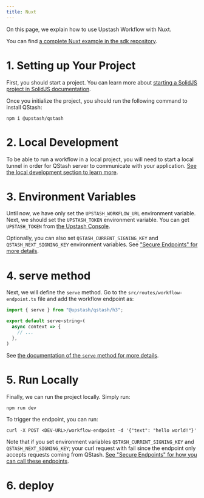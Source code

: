 ```yaml
---
title: Nuxt
---
```


On this page, we explain how to use Upstash Workflow with Nuxt.

You can find [a complete Nuxt example in the sdk repository](https://github.com/upstash/qstash-js/tree/main/examples/workflow/nuxt).


# 1. Setting up Your Project

First, you should start a project. You can learn more about [starting a SolidJS project in SolidJS documentation](https://nuxt.com/docs/getting-started/installation).

Once you initialize the project, you should run the following command to install QStash:

```
npm i @upstash/qstash
```

# 2. Local Development

To be able to run a workflow in a local project, you will need to start a local tunnel in order for QStash server to communicate with your application. [See the local development section to learn more](/qstash/workflows/howto/local-development).

# 3. Environment Variables

Until now, we have only set the `UPSTASH_WORKFLOW_URL` environment variable. Next, we should set the `UPSTASH_TOKEN` environment variable. You can get `UPSTASH_TOKEN` from [the Upstash Console](https://console.upstash.com/).

Optionally, you can also set `QSTASH_CURRENT_SIGNING_KEY` and `QSTASH_NEXT_SIGNING_KEY` environment variables. See ["Secure Endpoints" for more details](/qstash/workflows/howto/security).

# 4. serve method

Next, we will define the `serve` method. Go to the `src/routes/workflow-endpoint.ts` file and add the workflow endpoint as:

```javascript
import { serve } from "@upstash/qstash/h3";

export default serve<string>(
  async context => {
    // ...
  },
)
```

See [the documentation of the `serve` method for more details](/qstash/workflows/basics/serve).

# 5. Run Locally

Finally, we can run the project locally. Simply run:

```
npm run dev
```

To trigger the endpoint, you can run:

```
curl -X POST <DEV-URL>/workflow-endpoint -d '{"text": "hello world!"}'
```

Note that if you set environment variables `QSTASH_CURRENT_SIGNING_KEY` and `QSTASH_NEXT_SIGNING_KEY`; your curl request with fail since the endpoint only accepts requests coming from QStash. [See "Secure Endpoints" for how you can call these endpoints](/qstash/workflows/howto/security).

# 6. deploy
